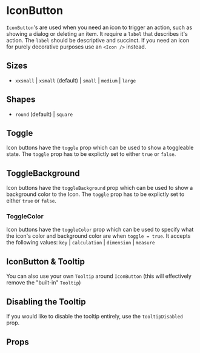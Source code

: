 
<Meta component={IconButton} title="Docs/IconButton" />

# IconButton

`IconButton`'s are used when you need an icon to trigger an action, such as showing a dialog or deleting an item.
It require a `label` that describes it's action. The `label` should be descriptive and succinct.
If you need an icon for purely decorative purposes use an `<Icon />` instead.

<Editor code={storyBasic} />

## Sizes

- `xxsmall` | `xsmall` (default) | `small` | `medium` | `large`

<Editor code={storyXXSmall} />
<Editor code={storyXSmall} />
<Editor code={storySmall} />
<Editor code={storyMedium} />
<Editor code={storyLarge} />

## Shapes

- `round` (default) | `square`

<Editor code={storyRound} />
<Editor code={storySquare} />

## Toggle

Icon buttons have the `toggle` prop which can be used to show a toggleable state. The `toggle` prop has to be explictly set to either `true` or `false`.

<Editor code={storyToggleOn} />
<Editor code={storyToggleOff} />
<Editor code={storyToggleDynamic} />

## ToggleBackground

Icon buttons have the `toggleBackground` prop which can be used to show a background color to the Icon. The `toggle` prop has to be explictly set to either `true` or `false`.

<Editor code={storyToggleBackground} />

### ToggleColor

Icon buttons have the `toggleColor` prop which can be used to specify what the icon's color and background color are when `toggle = true`. It accepts the following values:
`key` | `calculation` | `dimension` | `measure`

<Editor code={storyToggleColor} />

## IconButton & Tooltip

You can also use your own `Tooltip` around `IconButton` (this will effectively remove the "built-in" `Tooltip`)

<Editor code={storyTooltip} />

## Disabling the Tooltip

If you would like to disable the tooltip entirely, use the `tooltipDisabled` prop.

<Editor code={storyTooltipDisabled} />

## Props

<ArgsTable of={IconButton} exclude={excludedProps} />
